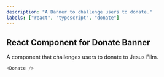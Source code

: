 ```yaml
---
description: "A Banner to challenge users to donate."
labels: ["react", "typescript", "donate"]
---
```



## React Component for Donate Banner

A component that challenges users to donate to Jesus Film.

```js live
<Donate />
```
